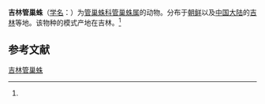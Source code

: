 {{Speciesbox
| name = 吉林管巢蛛
| status = 
| status_system = 
| image = 
| genus = Clubiona
| species = mandschurica
| authority = (Schenkel, 1953)<ref name='id14258'>{{cite web| url =http://www.bioinfo.cn/db05/BjdwSpecies.php?action=view&id=14258| title =吉林管巢蛛| work =《中国动物物种编目数据库》| publisher =中国科学院微生物研究所| author =中国科学院动物研究所| accessdate =2009-04-28| deadurl =yes| archiveurl =https://web.archive.org/web/20160305002147/http://www.bioinfo.cn/db05/BjdwSpecies.php?action=view&id=14258| archivedate =2016-03-05}}</ref>
}}

'''吉林管巢蛛'''（[[学名|学名]]：{{lang|la|''Clubiona mandschurica''}}）为[[管巢蛛科|管巢蛛科]][[管巢蛛属|管巢蛛属]]的动物。分布于[[朝鲜|朝鲜]]以及[[中国大陆|中国大陆]]的[[吉林|吉林]]等地。该物种的模式产地在吉林。<ref name='id14258'/>

== 参考文献 ==
{{reflist}}

{{Wikispecies|Clubiona mandschurica}}
{{Taxonbar|from=Q4286826}}

[[Category:管巢蛛属|吉林管巢蛛]]


{{蜘蛛小作品}}